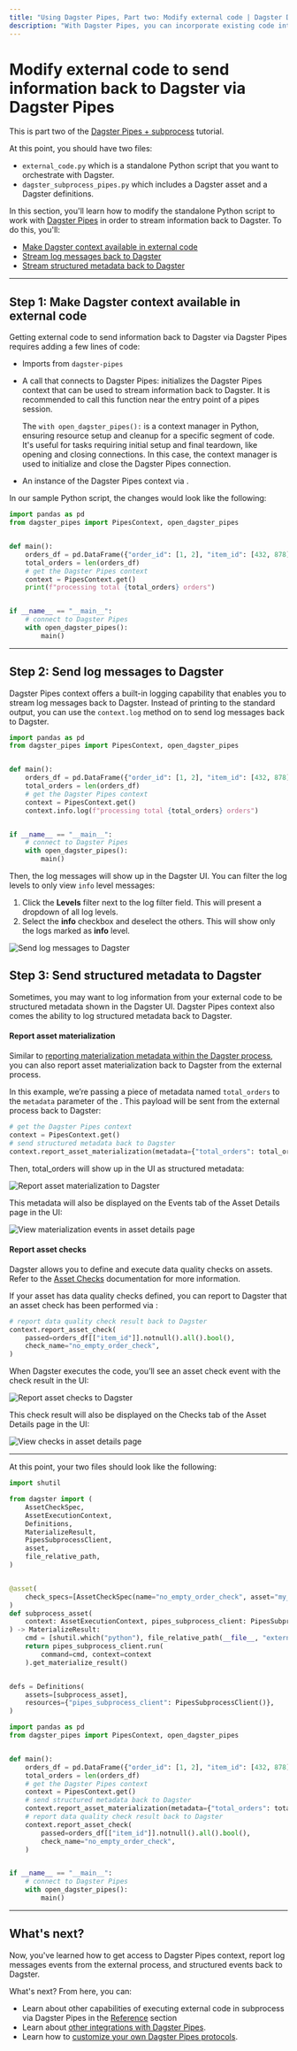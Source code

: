 ```yaml
---
title: "Using Dagster Pipes, Part two: Modify external code | Dagster Docs"
description: "With Dagster Pipes, you can incorporate existing code into Dagster without huge refactors. This guide shows you how to modify existing code to work with Dagster Pipes."
---
```


# Modify external code to send information back to Dagster via Dagster Pipes

<Note>

This is part two of the [Dagster Pipes + subprocess](/guides/dagster-pipes/subprocess) tutorial.

</Note>

At this point, you should have two files:

- `external_code.py` which is a standalone Python script that you want to orchestrate with Dagster.
- `dagster_subprocess_pipes.py` which includes a Dagster asset and a Dagster definitions.

In this section, you'll learn how to modify the standalone Python script to work with [Dagster Pipes](/guides/dagster-pipes) in order to stream information back to Dagster. To do this, you'll:

- [Make Dagster context available in external code](#step-1-make-dagster-context-available-in-external-code)
- [Stream log messages back to Dagster](#step-2-send-log-messages-to-dagster)
- [Stream structured metadata back to Dagster](#step-3-send-structured-metadata-to-dagster)

---

## Step 1: Make Dagster context available in external code

Getting external code to send information back to Dagster via Dagster Pipes requires adding a few lines of code:

- Imports from `dagster-pipes`

- A call that connects to Dagster Pipes: <PyObject module="dagster_pipes" object="open_dagster_pipes"/> initializes the Dagster Pipes context that can be used to stream information back to Dagster. It is recommended to call this function near the entry point of a pipes session.

  <Note>

  The <code>with open_dagster_pipes():</code> is a context manager in Python, ensuring resource setup and cleanup for a specific segment of code. It's useful for tasks requiring initial setup and final teardown, like opening and closing connections. In this case, the context manager is used to initialize and close the Dagster Pipes connection.

  </Note>

- An instance of the Dagster Pipes context via <PyObject module="dagster_pipes" object="PipesContext" method="get"/>.

In our sample Python script, the changes would look like the following:

```python file=/guides/dagster/dagster_pipes/subprocess/external_code_with_context.py lines=2-
import pandas as pd
from dagster_pipes import PipesContext, open_dagster_pipes


def main():
    orders_df = pd.DataFrame({"order_id": [1, 2], "item_id": [432, 878]})
    total_orders = len(orders_df)
    # get the Dagster Pipes context
    context = PipesContext.get()
    print(f"processing total {total_orders} orders")


if __name__ == "__main__":
    # connect to Dagster Pipes
    with open_dagster_pipes():
        main()
```

---

## Step 2: Send log messages to Dagster

Dagster Pipes context offers a built-in logging capability that enables you to stream log messages back to Dagster. Instead of printing to the standard output, you can use the `context.log` method on <PyObject module="dagster_pipes" object="PipesContext" /> to send log messages back to Dagster.

```python file=/guides/dagster/dagster_pipes/subprocess/external_code_with_logs.py
import pandas as pd
from dagster_pipes import PipesContext, open_dagster_pipes


def main():
    orders_df = pd.DataFrame({"order_id": [1, 2], "item_id": [432, 878]})
    total_orders = len(orders_df)
    # get the Dagster Pipes context
    context = PipesContext.get()
    context.info.log(f"processing total {total_orders} orders")


if __name__ == "__main__":
    # connect to Dagster Pipes
    with open_dagster_pipes():
        main()
```

Then, the log messages will show up in the Dagster UI. You can filter the log levels to only view `info` level messages:

1. Click the **Levels** filter next to the log filter field. This will present a dropdown of all log levels.
2. Select the **info** checkbox and deselect the others. This will show only the logs marked as **info** level.

<Image
alt="Send log messages to Dagster"
src="/images/guides/dagster-pipes/modifying-code-4-log-messages.png"
width={1326}
height={742}
/>

## Step 3: Send structured metadata to Dagster

Sometimes, you may want to log information from your external code to be structured metadata shown in the Dagster UI. Dagster Pipes context also comes the ability to log structured metadata back to Dagster.

#### Report asset materialization

Similar to [reporting materialization metadata within the Dagster process](/concepts/assets/software-defined-assets#reporting-materialization-metadata), you can also report asset materialization back to Dagster from the external process.

In this example, we’re passing a piece of metadata named `total_orders` to the `metadata` parameter of the <PyObject module="dagster_pipes" object="PipesContext" method="report_asset_materialization" />. This payload will be sent from the external process back to Dagster:

```python file=/guides/dagster/dagster_pipes/subprocess/external_code_with_events.py startafter=start_events_marker endbefore=end_events_marker dedent=4
# get the Dagster Pipes context
context = PipesContext.get()
# send structured metadata back to Dagster
context.report_asset_materialization(metadata={"total_orders": total_orders})
```

Then, total_orders will show up in the UI as structured metadata:

<Image
alt="Report asset materialization to Dagster"
src="/images/guides/dagster-pipes/modifying-code-5-1-report-asset-materialization.png"
width={1412}
height={806}
/>

This metadata will also be displayed on the Events tab of the Asset Details page in the UI:

<Image
alt="View materialization events in asset details page"
src="/images/guides/dagster-pipes/modifying-code-5-2-materialization-asset-details.png"
width={1286}
height={736}
/>

#### Report asset checks

Dagster allows you to define and execute data quality checks on assets. Refer to the [Asset Checks](/concepts/assets/asset-checks) documentation for more information.

If your asset has data quality checks defined, you can report to Dagster that an asset check has been performed via <PyObject module="dagster_pipes" object="PipesContext" method="report_asset_check" />:

```python file=/guides/dagster/dagster_pipes/subprocess/external_code_with_events.py startafter=start_checks_marker endbefore=end_checks_marker dedent=4
# report data quality check result back to Dagster
context.report_asset_check(
    passed=orders_df[["item_id"]].notnull().all().bool(),
    check_name="no_empty_order_check",
)
```

When Dagster executes the code, you’ll see an asset check event with the check result in the UI:

<Image
alt="Report asset checks to Dagster"
src="/images/guides/dagster-pipes/modifying-code-5-3-report-asset-checks.png"
width={1312}
height={734}
/>

This check result will also be displayed on the Checks tab of the Asset Details page in the UI:

<Image
alt="View checks in asset details page"
src="/images/guides/dagster-pipes/modifying-code-5-4-checks-asset-details.png"
width={1302}
height={730}
/>

---

At this point, your two files should look like the following:

<TabGroup>
<TabItem name="Dagster code in `dagster_subprocess_pipes.py`">

```python file=/guides/dagster/dagster_pipes/subprocess/dagster_subprocess_pipes_finished.py
import shutil

from dagster import (
    AssetCheckSpec,
    AssetExecutionContext,
    Definitions,
    MaterializeResult,
    PipesSubprocessClient,
    asset,
    file_relative_path,
)


@asset(
    check_specs=[AssetCheckSpec(name="no_empty_order_check", asset="my_asset")],
)
def subprocess_asset(
    context: AssetExecutionContext, pipes_subprocess_client: PipesSubprocessClient
) -> MaterializeResult:
    cmd = [shutil.which("python"), file_relative_path(__file__, "external_code.py")]
    return pipes_subprocess_client.run(
        command=cmd, context=context
    ).get_materialize_result()


defs = Definitions(
    assets=[subprocess_asset],
    resources={"pipes_subprocess_client": PipesSubprocessClient()},
)
```

</TabItem>
<TabItem name="External code in `external_code.py`">

```python file=/guides/dagster/dagster_pipes/subprocess/external_code_finished.py
import pandas as pd
from dagster_pipes import PipesContext, open_dagster_pipes


def main():
    orders_df = pd.DataFrame({"order_id": [1, 2], "item_id": [432, 878]})
    total_orders = len(orders_df)
    # get the Dagster Pipes context
    context = PipesContext.get()
    # send structured metadata back to Dagster
    context.report_asset_materialization(metadata={"total_orders": total_orders})
    # report data quality check result back to Dagster
    context.report_asset_check(
        passed=orders_df[["item_id"]].notnull().all().bool(),
        check_name="no_empty_order_check",
    )


if __name__ == "__main__":
    # connect to Dagster Pipes
    with open_dagster_pipes():
        main()
```

</TabItem>
</TabGroup>

---

## What's next?

Now, you've learned how to get access to Dagster Pipes context, report log messages events from the external process, and structured events back to Dagster.

What's next? From here, you can:

- Learn about other capabilities of executing external code in subprocess via Dagster Pipes in the [Reference](/guides/dagster-pipes/subprocess/reference) section
- Learn about [other integrations with Dagster Pipes](/guides/dagster-pipes#usage).
- Learn how to [customize your own Dagster Pipes protocols](/customizing-dagster-pipes-protocols).
